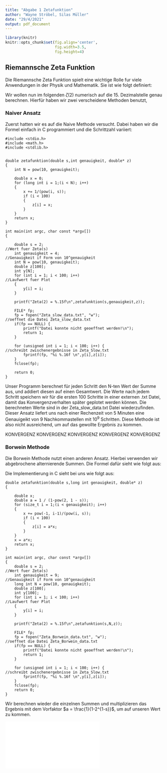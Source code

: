 ```yaml
---
title: "Abgabe 1 Zetafunktion"
author: "Wayne Ströbel, Silas Müller"
date: "29/4/2021"
output: pdf_document
---
```

```r
library(knitr)
knitr::opts_chunk$set(fig.align='center',
                      fig.width=3.5,
                      fig.height=4)
```

## Riemannsche Zeta Funktion

Die Riemannsche Zeta Funktion spielt eine wichtige Rolle fur viele Anwendungen in der Physik und Mathematik. Sie ist wie folgt definiert:

\begin{equation}
\zeta{(s)} = \sum_{k=1}^{\infty} \frac{1}{k^s},\hspace{35pt} s \in \mathbb{C} \textbackslash \{0\}
\end{equation}

Wir wollen nun im folgenden $\zeta{(2)}$ numerisch auf die 15. Dezimalstelle genau berechnen. Hierfür haben wir zwei verscheidene Methoden benutzt,

### Naiver Ansatz

Zuerst hatten wir es auf die Naive Methode versucht. Dabei haben wir die Formel einfach in C programmiert und die Schrittzahl variiert:

```{}
#include <stdio.h>
#include <math.h>
#include <stdlib.h>


double zetafunktion(double s,int genauigkeit, double* z)                       
{
    int N = pow(10, genauigkeit);
    
    double x = 0;
    for (long int i = 1;(i < N); i++)
    {
        x += 1/(pow(i, s));
        if (i < 100)
        {
            z[i] = x;
        }
    }
    return x;
}

int main(int argc, char const *argv[])
{
    
    double s = 2;                                                       //Wert fuer Zeta(s)
    int genauigkeit = 4;                                                //Genauigkeit if Form von 10^genauigkeit
    int N = pow(10, genauigkeit);
    double z[100];
    int y[N];
    for (int i = 1; i < 100; i++)                                      //Laufwert fuer Plot
    {
        y[i] = i;
    }
    
    printf("Zeta(2) = %.15f\n",zetafunktion(s,genauigkeit,z));

    FILE* fp;
    fp = fopen("Zeta_slow_data.txt", "w");                              //oeffnet die Datei Zeta_slow_data.txt
    if(fp == NULL) {
        printf("Datei konnte nicht geoeffnet werden!\n");
        return 1;
    }

    for (unsigned int i = 1; i < 100; i++) {                              //schreibt zwischenergebnisse in Zeta_Slow.txt
        fprintf(fp, "%i %.16f \n",y[i],z[i]);
    }
    fclose(fp);

    return 0;
}
```

Unser Programm berechnet für jeden Schritt den N-ten Wert der Summe aus, und addiert diesen auf einen Gesamtwert. Die Werte nach jedem Schritt speichern wir für die ersten 100 Schritte in einer externen .txt Datei, damit das Konvergenzverhalten später geplotet werden können. Die berechneten Werte sind in der Zeta_slow_data.txt Datei wiederzufinden. Dieser Ansatz liefert uns nach einer Rechenzeit von 5 Minuten eine Genauigeikt von 9 Nachkommastellen mit $10^9$ Schritten. Diese Methode ist also nicht ausreichend, um auf das gewollte Ergebnis zu kommen. 

KONVERGENZ KONVERGENZ KONVERGENZ KONVERGENZ KONVERGENZ


### Borwein Methode

Die Borwein Methode nutzt einen anderen Ansatz. Hierbei verwenden wir abgebrochene alternierende Summen. Die Formel dafür sieht wie folgt aus:

\begin{equation}
\zeta{(s)} = \frac{1}{1-2^{1-s}} \sum_{k=1}^{infty} \frac{(-1)^{k-1}}{k^s} 
\end{equation}

Die Implementierung in C sieht bei uns wie folgt aus: 

```{}
double zetafunktion(double s,long int genauigkeit, double* z)
{ 
    
    double x;
    double a = 1 / (1-pow(2, 1 - s));
    for (size_t i = 1;(i < genauigkeit); i++)
    {
        x += pow(-1, i-1)/(pow(i, s));
        if (i < 100)
        {
            z[i] = a*x;
        }        
    }
    x = a*x;
    return x;
}

int main(int argc, char const *argv[])
{
    double s = 2;                                                       //Wert fuer Zeta(s)
    int genauigkeit = 9;                                                //Genauigkeit if Form von 10^genauigkeit
    long int N = pow(10, genauigkeit);
    double z[100];
    int y[100];
    for (int i = 1; i < 100; i++)                                         //Laufwert fuer Plot
    {
        y[i] = i;
    }

    printf("Zeta(2) = %.15f\n",zetafunktion(s,N,z));

    FILE* fp;
    fp = fopen("Zeta_Borwein_data.txt", "w");                              //oeffnet die Datei Zeta_Borwein_data.txt
    if(fp == NULL) {
        printf("Datei konnte nicht geoeffnet werden!\n");
        return 1;
    }

    for (unsigned int i = 1; i < 100; i++) {                              //schreibt zwischenergebnisse in Zeta_Slow.txt
        fprintf(fp, "%i %.16f \n",y[i],z[i]);
    }
    fclose(fp);
    return 0;
}

``` 

Wir berechnen wieder die einzelnen Summen und multiplizieren das Ergebnis mit dem Vorfaktor $a = \frac{1}{1-2^{1-s}}$, um auf unseren Wert zu kommen.

![](Konvergenzverhalten.pdf)



